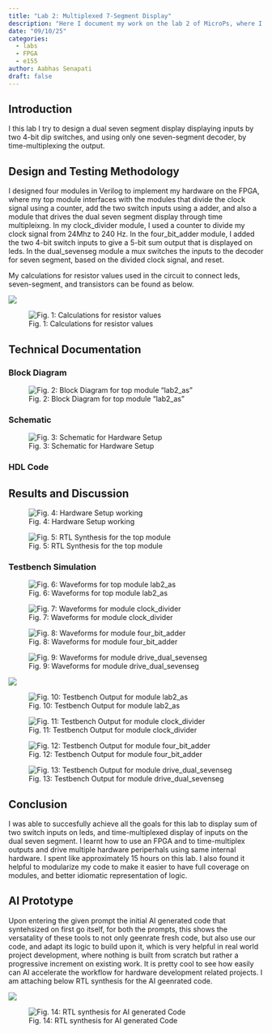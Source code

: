 ```yaml
---
title: "Lab 2: Multiplexed 7-Segment Display"
description: "Here I document my work on the lab 2 of MicroPs, where I work with FPGA and seven segment display, and switches"
date: "09/10/25"
categories:
  - labs 
  - FPGA
  - e155
author: Aabhas Senapati
draft: false
---
```


## Introduction

I this lab I try to design a dual seven segment display displaying inputs by two 4-bit dip switches, and using only one seven-segment decoder, by time-multiplexing the output.

## Design and Testing Methodology
 I designed four modules in Verilog to implement my hardware on the FPGA, where my top module interfaces with the modules that divide the clock signal using a counter, add the two switch inputs using a adder, and also a module that drives the dual seven segment display through time multipleixng. In my clock_divider module, I used a counter to divide my clock signal from 24Mhz to 240 Hz. In the four_bit_adder module, I added the two 4-bit switch inputs to give a 5-bit sum output that is displayed on leds. In the dual_sevenseg module a mux switches the inputs to the decoder for seven segment, based on the divided clock signal, and reset. 
 
 My calculations for resistor values used in the circuit to connect leds, seven-segment, and transistors can be found as below.

![](images/lab2_calculation0.jpg) 

![Fig. 1: Calculations for resistor values](images/lab2_calculation1.jpg)

## Technical Documentation

### Block Diagram

![Fig. 2: Block Diagram for top module "lab2_as"](images/lab2_block_diagram.PNG) 


### Schematic

![Fig. 3: Schematic for Hardware Setup](images/lab2_schematic.jpg)

### HDL Code

<script src="https://gist.github.com/aabhassenapati/8292540d567c86b1a9fa6bcd80691cf6.js"></script>

<script src="https://gist.github.com/aabhassenapati/d514cc5fcf40c792587ba487f43fd8a0.js"></script>

<script src="https://gist.github.com/aabhassenapati/0cc3858ce7655cc5bff423ddea69b84f.js"></script>

<script src="https://gist.github.com/aabhassenapati/d3e50ed0126c695184ec5f469593ded2.js"></script>

## Results and Discussion

![Fig. 4: Hardware Setup working](images/lab2_hardware.png)


![Fig. 5: RTL Synthesis for the top module](images/rtl_lab2.png)

### Testbench Simulation

<script src="https://gist.github.com/aabhassenapati/64006c5b12128208ee966ce214ce5528.js"></script>

<script src="https://gist.github.com/aabhassenapati/c957267a88224dc48163fc1cac914341.js"></script>

<script src="https://gist.github.com/aabhassenapati/6b770a0b25f3c524a86fcd93673206ef.js"></script>

<script src="https://gist.github.com/aabhassenapati/738948fdabd36d9d46bafcc7f725b76d.js"></script>

![Fig. 6: Waveforms for top module lab2_as](images/waveforms_lab2_as.png)

![Fig. 7: Waveforms for module clock_divider](images/waveforms_clockdivider.png)

![Fig. 8: Waveforms for module four_bit_adder](images/waveforms_fourbitadder.png)

![Fig. 9: Waveforms for module drive_dual_sevenseg](images/waveforms_dualsevenseg.png)

![](images/tbout1_lab2_as.png)

![Fig. 10: Testbench Output for module lab2_as](images/tbout2_lab2_as.png)

![Fig. 11: Testbench Output for module clock_divider](images/tbout_clockdivider.png)

![Fig. 12: Testbench Output for module four_bit_adder](images/tbout_fourbitadder.png)

![Fig. 13: Testbench Output for module drive_dual_sevenseg](images/tbout_drivedualsevenseg.png)


## Conclusion
 I was able to succesfully achieve all the goals for this lab to display sum of two switch inputs on leds, and time-multiplexed display of inputs on the dual seven segment. I learnt how to use an FPGA and to time-multiplex outputs and drive multiple hardware periperhals using same internal hardware. I spent like approximately 15 hours on this lab. I also found it helpful to modularize my code to make it easier to have full coverage on modules, and better idiomatic representation of logic.

## AI Prototype 

Upon entering the given prompt the initial AI generated code that syntehsized on first go itself, for both the prompts, this shows the versatality of these tools to not only geenrate fresh code, but also use our code, and adapt its logic to build upon it, which is very helpful in real world project development, where nothing is built from scratch but rather a progressive increment on existing work. It is pretty cool to see how easily can AI accelerate the workflow for hardware development related projects. I am attaching below RTL synthesis for the AI geenrated code.

![](images/ai_rtl1.png)

![Fig. 14: RTL synthesis for AI generated Code](images/ai_rtl2.png)

